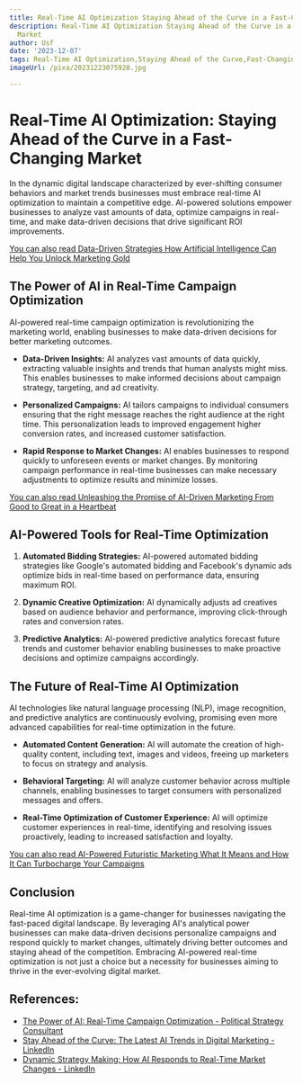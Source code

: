 ```yaml
---
title: Real-Time AI Optimization Staying Ahead of the Curve in a Fast-Changing Market
description: Real-Time AI Optimization Staying Ahead of the Curve in a Fast-Changing
  Market
author: Usf
date: '2023-12-07'
tags: Real-Time AI Optimization,Staying Ahead of the Curve,Fast-Changing Market
imageUrl: /pixa/20231223075928.jpg

---
```

#  Real-Time AI Optimization: Staying Ahead  of the Curve in a Fast-Changing Market

In the dynamic digital landscape characterized by ever-shifting consumer behaviors and  market trends businesses must embrace real-time AI  optimization to  maintain a competitive edge. AI-powered solutions empower businesses to analyze vast amounts  of data, optimize campaigns in real-time, and make data-driven decisions that drive significant  ROI  improvements.

[You can also read Data-Driven  Strategies How Artificial Intelligence Can Help You Unlock Marketing Gold](Data-Driven%20Strategies%20How%20Artificial%20Intelligence%20Can%20Help%20You%20Unlock%20Marketing%20Gold)


## The Power of AI in Real-Time Campaign Optimization
AI-powered real-time  campaign optimization is revolutionizing the marketing world, enabling businesses  to make data-driven decisions for  better  marketing outcomes.

- **Data-Driven Insights:** AI  analyzes vast amounts of data quickly, extracting valuable insights and trends that human  analysts might miss.  This enables businesses to make informed decisions about campaign strategy, targeting, and ad creativity.

- **Personalized Campaigns:** AI tailors campaigns to individual consumers ensuring  that the right  message reaches the right audience at the right time. This personalization leads to improved engagement higher conversion rates, and increased customer satisfaction.

- **Rapid Response to  Market Changes:** AI  enables businesses to respond quickly to unforeseen events or market changes. By  monitoring campaign performance in real-time businesses can make necessary adjustments to optimize results and minimize losses.

[You can also read Unleashing the Promise  of AI-Driven Marketing  From Good to  Great in a Heartbeat](Unleashing%20the%20Promise%20of%20AI-Driven%20Marketing%20From%20Good%20to%20Great%20in%20a%20Heartbeat)


## AI-Powered Tools for Real-Time Optimization

1. **Automated Bidding Strategies:**  AI-powered automated bidding strategies like Google's automated bidding and Facebook's  dynamic ads optimize bids in real-time based on performance data, ensuring maximum ROI.

2. **Dynamic Creative Optimization:** AI dynamically adjusts ad creatives based on audience behavior and performance, improving click-through rates and conversion  rates.

3.  **Predictive Analytics:** AI-powered predictive analytics forecast future trends and customer behavior enabling businesses to make proactive decisions and optimize campaigns accordingly.

## The Future of Real-Time AI Optimization

AI technologies like natural language processing (NLP), image recognition, and  predictive analytics are continuously evolving, promising even more advanced  capabilities for real-time optimization in the future.

- **Automated Content Generation:** AI will  automate the creation of  high-quality content, including text, images and videos, freeing up marketers to focus on strategy and analysis.

- **Behavioral  Targeting:** AI will analyze customer behavior across multiple channels, enabling businesses  to target  consumers with personalized messages and  offers.

-  **Real-Time Optimization of  Customer Experience:** AI will optimize customer experiences in real-time, identifying and resolving issues proactively, leading to increased satisfaction and loyalty.

[You can  also read AI-Powered Futuristic  Marketing What It Means and How It Can Turbocharge Your Campaigns](AI-Powered%20Futuristic%20Marketing%20What%20It%20Means%20and%20How%20It%20Can%20Turbocharge%20Your%20Campaigns)


## Conclusion

Real-time AI optimization is a game-changer for businesses  navigating the fast-paced digital landscape.  By leveraging AI's analytical  power businesses can make data-driven decisions personalize campaigns and respond quickly  to market changes, ultimately driving better outcomes and staying ahead of the competition. Embracing AI-powered real-time optimization is not just  a choice but a  necessity for businesses aiming to thrive in the ever-evolving digital market.

## References:
- [The Power of AI: Real-Time Campaign Optimization - Political Strategy Consultant](https://politicalmarketer.com/the-power-of-ai-real-time-campaign-optimization/)
- [Stay Ahead of the Curve: The Latest AI Trends in Digital Marketing - LinkedIn](https://www.linkedin.com/pulse/stay-ahead-curve-latest-ai-trends-digital)
- [Dynamic Strategy Making: How AI Responds to Real-Time Market Changes - LinkedIn](https://www.linkedin.com/pulse/dynamic-strategy-making-how-ai-responds-real-time-market-hn2ff?trk=article-ssr-frontend-pulse_more-articles_related-content-card)
